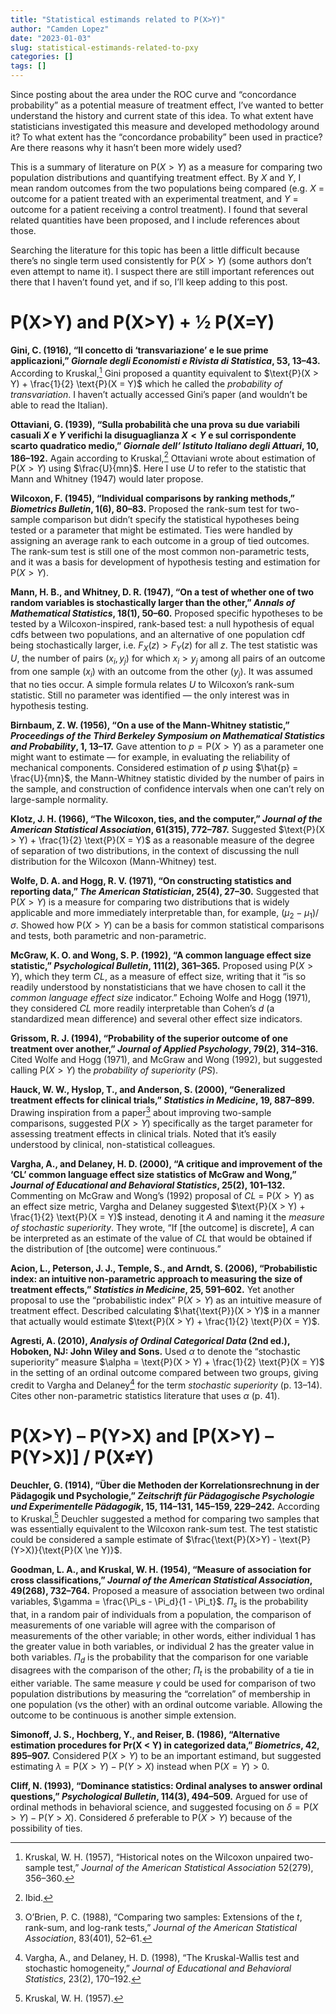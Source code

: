 ```yaml
---
title: "Statistical estimands related to P(X>Y)"
author: "Camden Lopez"
date: "2023-01-03"
slug: statistical-estimands-related-to-pxy
categories: []
tags: []
---
```


Since posting about the area under the ROC curve and "concordance probability" as a potential measure of treatment effect, I've wanted to better understand the history and current state of this idea. To what extent have statisticians investigated this measure and developed methodology around it? To what extent has the "concordance probability" been used in practice? Are there reasons why it hasn't been more widely used?

This is a summary of literature on $\text{P}(X > Y)$ as a measure for comparing two population distributions and quantifying treatment effect. By $X$ and $Y$, I mean random outcomes from the two populations being compared (e.g. $X$ = outcome for a patient treated with an experimental treatment, and $Y$ = outcome for a patient receiving a control treatment). I found that several related quantities have been proposed, and I include references about those.

Searching the literature for this topic has been a little difficult because there's no single term used consistently for $\text{P}(X > Y)$ (some authors don't even attempt to name it). I suspect there are still important references out there that I haven't found yet, and if so, I'll keep adding to this post.

# P(X>Y) and P(X>Y) + &half; P(X=Y)

__Gini, C. (1916), "Il concetto di 'transvariazione' e le sue prime applicazioni," *Giornale degli Economisti e Rivista di Statistica*, 53, 13--43.__ According to Kruskal,^[Kruskal, W. H. (1957), "Historical notes on the Wilcoxon unpaired two-sample test," *Journal of the American Statistical Association* 52(279), 356--360.] Gini proposed a quantity equivalent to $\text{P}(X > Y) + \frac{1}{2} \text{P}(X = Y)$ which he called the *probability of transvariation*. I haven't actually accessed Gini's paper (and wouldn't be able to read the Italian).

__Ottaviani, G. (1939), "Sulla probabilit&agrave; che una prova su due variabili casuali $X$ e $Y$ verifichi la disuguaglianza $X<Y$ e sul corrispondente scarto quadratico medio," *Giornale dell' Istituto Italiano degli Attuari*, 10, 186--192.__ Again according to Kruskal,^[Ibid.] Ottaviani wrote about estimation of $\text{P}(X > Y)$ using $\frac{U}{mn}$. Here I use $U$ to refer to the statistic that Mann and Whitney (1947) would later propose.

__Wilcoxon, F. (1945), "Individual comparisons by ranking methods," *Biometrics Bulletin*, 1(6), 80--83.__ Proposed the rank-sum test for two-sample comparison but didn't specify the statistical hypotheses being tested or a parameter that might be estimated. Ties were handled by assigning an average rank to each outcome in a group of tied outcomes. The rank-sum test is still one of the most common non-parametric tests, and it was a basis for development of hypothesis testing and estimation for $\text{P}(X > Y)$.

__Mann, H. B., and Whitney, D. R. (1947), "On a test of whether one of two random variables is stochastically larger than the other," *Annals of Mathematical Statistics*, 18(1), 50--60.__ Proposed specific hypotheses to be tested by a Wilcoxon-inspired, rank-based test: a null hypothesis of equal cdfs between two populations, and an alternative of one population cdf being stochastically larger, i.e. $F_X(z) > F_Y(z)$ for all $z$. The test statistic was $U$, the number of pairs $(x_i, y_j)$ for which $x_i > y_j$ among all pairs of an outcome from one sample ($x_i$) with an outcome from the other ($y_j$). It was assumed that no ties occur. A simple formula relates $U$ to Wilcoxon's rank-sum statistic. Still no parameter was identified --- the only interest was in hypothesis testing.

__Birnbaum, Z. W. (1956), "On a use of the Mann-Whitney statistic," *Proceedings of the Third Berkeley Symposium on Mathematical Statistics and Probability*, 1, 13--17.__ Gave attention to $p = \text{P}(X > Y)$ as a parameter one might want to estimate --- for example, in evaluating the reliability of mechanical components. Considered estimation of $p$ using $\hat{p} = \frac{U}{mn}$, the Mann-Whitney statistic divided by the number of pairs in the sample, and construction of confidence intervals when one can't rely on large-sample normality.

__Klotz, J. H. (1966), "The Wilcoxon, ties, and the computer," *Journal of the American Statistical Association*, 61(315), 772--787.__ Suggested $\text{P}(X > Y) + \frac{1}{2} \text{P}(X = Y)$ as a reasonable measure of the degree of separation of two distributions, in the context of discussing the null distribution for the Wilcoxon (Mann-Whitney) test.

__Wolfe, D. A. and Hogg, R. V. (1971), "On constructing statistics and reporting data," *The American Statistician*, 25(4), 27--30.__ Suggested that $\text{P}(X > Y)$ is a measure for comparing two distributions that is widely applicable and more immediately interpretable than, for example, $(\mu_2 - \mu_1) / \sigma$. Showed how $\text{P}(X > Y)$ can be a basis for common statistical comparisons and tests, both parametric and non-parametric.

__McGraw, K. O. and Wong, S. P. (1992), "A common language effect size statistic," *Psychological Bulletin*, 111(2), 361--365.__ Proposed using $\text{P}(X > Y)$, which they term *CL*, as a measure of effect size, writing that it "is so readily understood by nonstatisticians that we have chosen to call it the *common language effect size* indicator." Echoing Wolfe and Hogg (1971), they considered *CL* more readily interpretable than Cohen's *d* (a standardized mean difference) and several other effect size indicators.

__Grissom, R. J. (1994), "Probability of the superior outcome of one treatment over another," *Journal of Applied Psychology*, 79(2), 314--316.__ Cited Wolfe and Hogg (1971), and McGraw and Wong (1992), but suggested calling $\text{P}(X > Y)$ the *probability of superiority* (*PS*).

__Hauck, W. W., Hyslop, T., and Anderson, S. (2000), "Generalized treatment effects for clinical trials," *Statistics in Medicine*, 19, 887--899.__ Drawing inspiration from a paper^[O'Brien, P. C. (1988), "Comparing two samples: Extensions of the *t*, rank-sum, and log-rank tests," *Journal of the American Statistical Association*, 83(401), 52--61.] about improving two-sample comparisons, suggested $\text{P}(X > Y)$ specifically as the target parameter for assessing treatment effects in clinical trials. Noted that it's easily understood by clinical, non-statistical colleagues.

__Vargha, A., and Delaney, H. D. (2000), "A critique and improvement of the 'CL' common language effect size statistics of McGraw and Wong," *Journal of Educational and Behavioral Statistics*, 25(2), 101--132.__ Commenting on McGraw and Wong's (1992) proposal of *CL* = $\text{P}(X > Y)$ as an effect size metric, Vargha and Delaney suggested $\text{P}(X > Y) + \frac{1}{2} \text{P}(X = Y)$ instead, denoting it *A* and naming it the *measure of stochastic superiority*. They wrote, "If [the outcome] is discrete], *A* can be interpreted as an estimate of the value of *CL* that would be obtained if the distribution of [the outcome] were continuous."

__Acion, L., Peterson, J. J., Temple, S., and Arndt, S. (2006), "Probabilistic index: an intuitive non-parametric approach to measuring the size of treatment effects," *Statistics in Medicine*, 25, 591--602.__ Yet another proposal to use the "probabilistic index" $\text{P}(X > Y)$ as an intuitive measure of treatment effect. Described calculating $\hat{\text{P}}(X > Y)$ in a manner that actually would estimate $\text{P}(X > Y) + \frac{1}{2} \text{P}(X = Y)$.

__Agresti, A. (2010), *Analysis of Ordinal Categorical Data* (2nd ed.), Hoboken, NJ: John Wiley and Sons.__ Used $\alpha$ to denote the "stochastic superiority" measure $\alpha = \text{P}(X > Y) + \frac{1}{2} \text{P}(X = Y)$ in the setting of an ordinal outcome compared between two groups, giving credit to Vargha and Delaney^[Vargha, A., and Delaney, H. D. (1998), "The Kruskal-Wallis test and stochastic homogeneity," *Journal of Educational and Behavioral Statistics*, 23(2), 170--192.] for the term *stochastic superiority* (p. 13--14). Cites other non-parametric statistics literature that uses $\alpha$ (p. 41).

# P(X>Y) -- P(Y>X) and [P(X>Y) -- P(Y>X)] / P(X&ne;Y)

__Deuchler, G. (1914), "&Uuml;ber die Methoden der Korrelationsrechnung in der P&auml;dagogik und Psychologie," *Zeitschrift f&uuml;r P&auml;dagogische Psychologie und Experimentelle P&auml;dagogik*, 15, 114--131, 145--159, 229--242.__ According to Kruskal,^[Kruskal, W. H. (1957).] Deuchler suggested a method for comparing two samples that was essentially equivalent to the Wilcoxon rank-sum test. The test statistic could be considered a sample estimate of $\frac{\text{P}(X>Y) - \text{P}(Y>X)}{\text{P}(X \ne Y)}$.

__Goodman, L. A., and Kruskal, W. H. (1954), "Measure of association for cross classifications," *Journal of the American Statistical Association*, 49(268), 732--764.__ Proposed a measure of association between two ordinal variables, $\gamma = \frac{\Pi_s - \Pi_d}{1 - \Pi_t}$. $\Pi_s$ is the probability that, in a random pair of individuals from a population, the comparison of measurements of one variable will agree with the comparison of measurements of the other variable; in other words, either individual 1 has the greater value in both variables, or individual 2 has the greater value in both variables. $\Pi_d$ is the probability that the comparison for one variable disagrees with the comparison of the other; $\Pi_t$ is the probability of a tie in either variable. The same measure $\gamma$ could be used for comparison of two population distributions by measuring the "correlation" of membership in one population (vs the other) with an ordinal outcome variable. Allowing the outcome to be continuous is another simple extension.

__Simonoff, J. S., Hochberg, Y., and Reiser, B. (1986), "Alternative estimation procedures for Pr(X < Y) in categorized data," *Biometrics*, 42, 895--907.__ Considered $\text{P}(X > Y)$ to be an important estimand, but suggested estimating $\lambda = \text{P}(X > Y) - \text{P}(Y > X)$ instead when $\text{P}(X = Y) > 0$.

__Cliff, N. (1993), "Dominance statistics: Ordinal analyses to answer ordinal questions," *Psychological Bulletin*, 114(3), 494--509.__ Argued for use of ordinal methods in behavioral science, and suggested focusing on $\delta = \text{P}(X > Y) - \text{P}(Y > X)$. Considered $\delta$ preferable to $\text{P}(X > Y)$ because of the possibility of ties.

